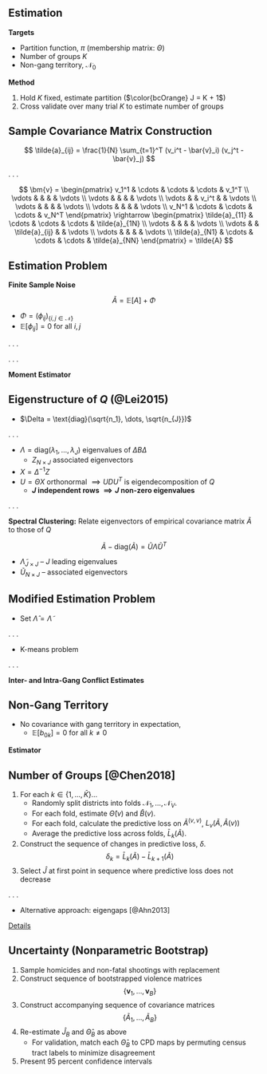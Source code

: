 ## Estimation {id="estimation"}

<div class="fragment">

**Targets**

- Partition function, $\pi$ (membership matrix: $\Theta$)
- Number of groups $K$
- Non-gang territory, $\mathcal{N}_0$

</div>
<div class="fragment">

**Method**

1. Hold $K$ fixed, estimate partition ($\color{bcOrange} J = K + 1$)
2. Cross validate over many trial $K$ to estimate number of groups

</div>

## Sample Covariance Matrix Construction

$$
\tilde{a}_{ij} = \frac{1}{N} \sum_{t=1}^T (v_i^t - \bar{v}_i) (v_j^t - \bar{v}_j)
$$

. . .

$$
\bm{v} =
\begin{pmatrix}
v_1^1 & \cdots & \cdots & \cdots & v_1^T \\
\vdots &  &  & & \vdots \\
\vdots &  &  & & \vdots \\
\vdots &  & v_i^t & & \vdots \\
\vdots &  &  & & \vdots \\
\vdots &  &  & & \vdots \\
v_N^1 & \cdots & \cdots & \cdots & v_N^T
\end{pmatrix}
\rightarrow
\begin{pmatrix}
\tilde{a}_{11} & \cdots & \cdots & \cdots & \tilde{a}_{1N} \\
\vdots &  &  & & \vdots \\
\vdots &  & \tilde{a}_{ij} & & \vdots \\
\vdots &  &  & & \vdots \\
\tilde{a}_{N1} & \cdots & \cdots & \cdots & \tilde{a}_{NN}
\end{pmatrix}
= \tilde{A}
$$

## Estimation Problem

**Finite Sample Noise**

$$
\tilde{A} = \mathbb{E} [A] + \Phi
$$

- $\Phi = (\phi_{ij})_{ \left\{ i, j \in \mathcal{N} \right\} }$
- $\mathbb{E} [ \phi_{ij} ] = 0$ for all $i, j$

. . .

\begin{align*}
Q - \text{diag}(Q) &= \mathbb{E}[A] - \text{diag}(\mathbb{E}[A]) \\
&= \tilde{A} - \Phi - \text{diag}(\mathbb{E}[A]) \\
\Phi - \text{diag}(\Phi) &= \left( \tilde{A} - \text{diag}(\tilde{A}) \right) - \left( Q - \text{diag}(Q) \right)
\end{align*}

. . . 

**Moment Estimator**

\begin{equation}
\left( \hat{\Theta}, \hat{B} \right) = \argmin_{B \in \mathbb{R}^{J \times J}, \Theta \in \mathbb{M}^{N \times J}} \lVert \Phi - \text{diag}(\Phi) \rVert_F
\end{equation}

## Eigenstructure of $Q$ (@Lei2015)

- $\Delta = \text{diag}(\sqrt{n_1}, \dots, \sqrt{n_{J}})$

\begin{align*}
Q &= \Theta B \Theta^T \\
&= \Theta \Delta^{-1} \Delta B \Delta \Delta^{-1} \Theta^T \\
&= \Theta \Delta^{-1} Z \Lambda Z^T \Delta^{-1} \Theta^T \\
&= \Theta X \Lambda X^T \Theta^T \\
U D U^T &= \Theta X \Lambda X^T \Theta^T
\end{align*}

. . . 

- $\Lambda = \text{diag}(\lambda_1, ..., \lambda_{J})$ eigenvalues of $\Delta B \Delta$
  - $Z_{N \times J}$ associated eigenvectors
- $X = \Delta^{-1} Z$
- $U = \Theta X$ orthonormal $\implies U D U^T$ is eigendecomposition of $Q$
	+ **$J$ independent rows $\implies J$ non-zero eigenvalues**

. . . 

**Spectral Clustering:** Relate eigenvectors of empirical covariance matrix $\tilde{A}$ to those of $Q$

$$
\tilde{A} - \text{diag}(\tilde{A}) = \tilde{U} \tilde{\Lambda} \tilde{U}^T
$$

- $\tilde{\Lambda}_{J \times J}$ -- $J$ leading eigenvalues
- $\tilde{U}_{N \times J}$ -- associated eigenvectors

## Modified Estimation Problem

\begin{align*}
\left( \hat{\Lambda}, \hat{X}, \hat{\Theta} \right) &= \argmin_{ \Lambda \in \mathbb{D}^{J \times J}, X \in \mathbb{R}^{J \times J}, \Theta \in \mathbb{M}^{N \times J} } \lVert \Phi - \text{diag}(\Phi) \rVert_F \\
&= \argmin_{ \Lambda \in \mathbb{D}^{J \times J}, X \in \mathbb{R}^{J \times J}, \Theta \in \mathbb{M}^{N \times J} } \lVert \left( \tilde{A} - \text{diag}(\tilde{A}) \right) - \left( Q - \text{diag}(Q) \right) \rVert_F \\
&= \argmin_{ \Lambda \in \mathbb{D}^{J \times J}, X \in \mathbb{R}^{J \times J}, \Theta \in \mathbb{M}^{N \times J} } \lVert \tilde{U} \tilde{\Lambda} \tilde{U}^T - \left( \Theta X \Lambda X^T \Theta^T - \text{diag}(Q) \right) \rVert_F \\
&\approx \argmin_{ \Lambda \in \mathbb{D}^{J \times J}, X \in \mathbb{R}^{J \times J}, \Theta \in \mathbb{M}^{N \times J} } \lVert \color{bcOrange} \tilde{U} \color{black} \tilde{\Lambda} \color{bcOrange} \tilde{U}^T \color{black} - \color{bcOrange} \Theta X \color{black} \Lambda \color{bcOrange} \left( \Theta X \right)^T \color{black} \rVert_F
\end{align*}

- Set $\hat{\Lambda} = \tilde{\Lambda}$

. . .

\begin{equation} \label{eq:kmeans}
\left( \hat{X}, \hat{\Theta} \right) = \argmin_{ X \in \mathbb{R}^{J \times J}, \Theta \in \mathbb{M}^{N \times J} } \lVert \color{bcOrange} \Theta X - \tilde{U} \color{black} \rVert_F
\end{equation}

- K-means problem

. . .

**Inter- and Intra-Gang Conflict Estimates**

\begin{equation} \label{eq:B}
\hat{B} = \hat{X} \hat{\Lambda} \hat{X}^T
\end{equation}

## Non-Gang Territory

- No covariance with gang territory in expectation, 
  + $\mathbb{E} [ b_{0k} ] = 0$ for all $k \neq 0$

**Estimator**

\begin{equation} \label{eq:nc}
\min_{ k \in \left\{ 1, ..., J \right\} } \lVert ( \hat{B} - \text{diag}(\hat{B}) )^{(k)} \rVert_2
\end{equation}

## Number of Groups [@Chen2018] {id="J_estimation"}

1. For each $k \in \left\{ 1, ..., \bar{K} \right\}$...
	+ Randomly split districts into folds $\mathcal{N}_1, \dots, \mathcal{N}_V$.
	+ For each fold, estimate $\hat{\Theta}(v)$ and $\hat{B}(v)$.
	+ For each fold, calculate the predictive loss on $\tilde{A}^{(v,v)}$, $L_v(\tilde{A}, \hat{A}(v))$
	+ Average the predictive loss across folds, $\bar{L}_{k}(\tilde{A})$.
2. Construct the sequence of changes in predictive loss, $\delta$.
$$
\delta_k = \bar{L}_{k}(\tilde{A}) - \bar{L}_{k+1}(\tilde{A})
$$
3. Select $\hat{J}$ at first point in sequence where predictive loss does not decrease
\begin{equation}
\hat{J} = \argmin_{k} \left\{ k \mid \delta_k < 0 \right\}_{k \in \left\{ 1, \dots, \bar{K} \right\} }
\end{equation}

. . . 

- Alternative approach: eigengaps [@Ahn2013]

<a href="#/chen">Details</a>

## Uncertainty (Nonparametric Bootstrap)

1. Sample homicides and non-fatal shootings with replacement
2. Construct sequence of bootstrapped violence matrices
$$
\left\{ \bm{v}_1, \dots, \bm{v}_{B} \right\}
$$
3. Construct accompanying sequence of covariance matrices
$$
\left\{ \tilde{A}_1, \dots, \tilde{A}_{B} \right\}
$$
4. Re-estimate $\hat{J}_B$ and $\hat{\Theta}_B$ as above
	- For validation, match each $\hat{\Theta}_B$ to CPD maps by permuting census tract labels to minimize disagreement
5. Present 95 percent confidence intervals